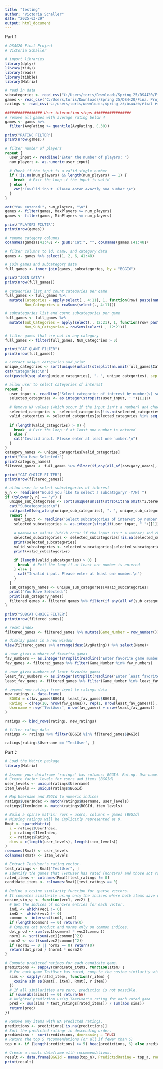 ```yaml
---
title: "testing"
author: "Victoria Schaller"
date: "2025-03-29"
output: html_document
---
```


Part 1

```r
# DS4420 Final Project
# Victoria Schaller

# import libraries
library(dplyr)
library(tidyr)
library(readr)
library(tibble)
library(Matrix) 

# read in data
subcategories <- read_csv("C:/Users/toris/Downloads/Spring 25/DS4420/Final Project/game_data/subcategories.csv", show_col_types = FALSE)
games <- read_csv("C:/Users/toris/Downloads/Spring 25/DS4420/Final Project/game_data/games.csv", show_col_types = FALSE)
ratings <- read_csv("C:/Users/toris/Downloads/Spring 25/DS4420/Final Project/game_data/user_ratings.csv", show_col_types = FALSE)

################# User interaction steps ################# 
# remove all games with average rating below 4
games <- games %>%
  filter(AvgRating >= quantile(AvgRating, 0.30))

print("RATING FILTER")
print(nrow(games))

# filter number of players
repeat {
  user_input <- readline("Enter the number of players: ")
  num_players <- as.numeric(user_input)
  
  # Check if the input is a valid single number
  if (!is.na(num_players) && length(num_players) == 1) {
    break  # Exit the loop if the input is valid
  } else {
    cat("Invalid input. Please enter exactly one number.\n")
  }
}

cat("You entered:", num_players, "\n")
games <- filter(games, MaxPlayers >= num_players)
games <- filter(games, MinPlayers <= num_players)

print("PLAYERS FILTER")
print(nrow(games))

# rename category columns
colnames(games)[41:48] <- gsub("Cat:", "", colnames(games)[41:48])

# filter columns to id, name, and category data
games <- games %>% select(1, 2, 6, 41:48)

# join games and subcategory data
full_games <- inner_join(games, subcategories, by = "BGGId")

print("JOIN DATA")
print(nrow(full_games))

# categories list and count categories per game
full_games <- full_games %>% 
  mutate(Categories = apply(select(., 4:11), 1, function(row) paste(names(.)[4:11][row == 1], collapse = ", ")),
         Num_Categories = rowSums(select(., 4:11)))

# subcategories list and count subcategories per game
full_games <- full_games %>% 
  mutate(Sub_Categories = apply(select(., 12:21), 1, function(row) paste(names(.)[12:21][row == 1], collapse = ", ")),
         Num_Sub_Categories = rowSums(select(., 12:21)))

# filter games that are not in any category
full_games <- filter(full_games, Num_Categories > 0)

print("CAT QUANT FILTER")
print(nrow(full_games))
```

```r
# extract unique categories and print
unique_categories <- sort(unique(unlist(strsplit(na.omit(full_games$Categories), ", "))))
cat("Categories:\n")
cat(paste0(seq_along(unique_categories), ". ", unique_categories), sep = "\n")

# allow user to select categories of interest
repeat {
  user_input <- readline("Select categories of interest by number(s) separated by a space: ")
  selected_categories <- as.integer(strsplit(user_input, " ")[[1]])
  
  # Remove NA values (which occur if the input isn't a number) and check if there's at least one valid number
  selected_categories <- selected_categories[!is.na(selected_categories)]
  valid_categories <- selected_categories[selected_categories %in% seq_along(unique_categories)]
  
  if (length(valid_categories) > 0) {
    break  # Exit the loop if at least one number is entered
  } else {
    cat("Invalid input. Please enter at least one number.\n")
  }
}
category_names <- unique_categories[valid_categories]
print("You Have Selected:")
print(category_names)
filtered_games <- full_games %>% filter(if_any(all_of(category_names), ~ . == 1))

print("CAT CHOICE FILTER")
print(nrow(filtered_games))
```

```r
# allow user to select subcategories of interest
y_n <- readline("Would you like to select a subcategory? (Y/N) ")
if (tolower(y_n) == "y") {
  unique_sub_categories <- sort(unique(unlist(strsplit(na.omit(filtered_games$Sub_Categories), ", "))))
  cat("Subcategories:\n")
  cat(paste0(seq_along(unique_sub_categories), ". ", unique_sub_categories), sep = "\n")
  repeat {
    user_input <- readline("Select subcategories of interest by number(s) separated by a space: ")
    selected_subcategories <- as.integer(strsplit(user_input, " ")[[1]])
    
    # Remove NA values (which occur if the input isn't a number) and check if there's at least one valid number
    selected_subcategories <- selected_subcategories[!is.na(selected_subcategories)]
    print(selected_subcategories)
    valid_subcategories <- selected_subcategories[selected_subcategories %in% seq_along(unique_sub_categories)]
    print(valid_subcategories)
    
    if (length(valid_subcategories) > 0) {
      break  # Exit the loop if at least one number is entered
    } else {
      cat("Invalid input. Please enter at least one number.\n")
    }
  }
  sub_category_names <- unique_sub_categories[valid_subcategories]
  print("You Have Selected:")
  print(sub_category_names)
  filtered_games <- filtered_games %>% filter(if_any(all_of(sub_category_names), ~ . == 1))
}

print("SUBCAT CHOICE FILTER")
print(nrow(filtered_games))

# reset index
filtered_games <- filtered_games %>% mutate(Game_Number = row_number())

# display games in a new window
View(filtered_games %>% arrange(desc(AvgRating)) %>% select(Name))
```

```r
# user gives numbers of favorite games
fav_numbers <- as.integer(strsplit(readline("Enter favorite game numbers separated by a space: "), " ")[[1]])
fav_games <- filtered_games %>% filter(Game_Number %in% fav_numbers)

# user gives numbers of least favorite games
least_fav_numbers <- as.integer(strsplit(readline("Enter least favorite game numbers separated by a space: "), " ")[[1]])
least_fav_games <- filtered_games %>% filter(Game_Number %in% least_fav_numbers)

# append new ratings from input to ratings data
new_ratings <- data.frame(
  BGGId = c(fav_games$BGGId, least_fav_games$BGGId),
  Rating = c(rep(10, nrow(fav_games)), rep(1, nrow(least_fav_games))),
  Username = rep("TestUser", nrow(fav_games) + nrow(least_fav_games))
)

ratings <- bind_rows(ratings, new_ratings)

# filter rating data 
ratings <- ratings %>% filter(BGGId %in% filtered_games$BGGId)
```


``` r
ratings[ratings$Username == "TestUser", ]

```
Part 2
```r
# Load the Matrix package
library(Matrix)

# Assume your dataframe 'ratings' has columns: BGGId, Rating, Username.
# Create factor levels for users and items (BGGId)
user_levels <- unique(ratings$Username)
item_levels <- unique(ratings$BGGId)

# Map Username and BGGId to numeric indices
ratings$UserIndex <- match(ratings$Username, user_levels)
ratings$ItemIndex <- match(ratings$BGGId, item_levels)

# Build a sparse matrix: rows = users, columns = games (BGGId)
# Missing ratings will be implicitly represented as 0.
Rmat <- sparseMatrix(
  i = ratings$UserIndex,
  j = ratings$ItemIndex,
  x = ratings$Rating,
  dims = c(length(user_levels), length(item_levels))
)
rownames(Rmat) <- user_levels
colnames(Rmat) <- item_levels

# Extract TestUser's rating vector.
test_ratings <- Rmat["TestUser", ]
# Identify the games that TestUser has rated (nonzero) and those not rated (0)
rated_items <- colnames(Rmat)[test_ratings != 0]
candidate_items <- colnames(Rmat)[test_ratings == 0]

# Define a cosine similarity function for sparse vectors.
# It computes similarity using only the indices where both items have nonzero ratings.
cosine_sim_sp <- function(vec1, vec2) {
  # Get the indices of nonzero entries for each vector.
  ind1 <- which(vec1 != 0)
  ind2 <- which(vec2 != 0)
  common <- intersect(ind1, ind2)
  if (length(common) == 0) return(0)
  # Compute dot product and norms only on common indices.
  dot_prod <- sum(vec1[common] * vec2[common])
  norm1 <- sqrt(sum(vec1[common]^2))
  norm2 <- sqrt(sum(vec2[common]^2))
  if (norm1 == 0 || norm2 == 0) return(0)
  return(dot_prod / (norm1 * norm2))
}

# Compute predicted ratings for each candidate game.
predictions <- sapply(candidate_items, function(item) {
  # For each game TestUser has rated, compute the cosine similarity with the candidate item.
  sims <- sapply(rated_items, function(r_item) {
    cosine_sim_sp(Rmat[, item], Rmat[, r_item])
  })
  # If all similarities are zero, prediction is not possible.
  if (sum(abs(sims)) == 0) return(NA)
  # Weighted prediction using TestUser's rating for each rated game.
  pred <- sum(sims * test_ratings[rated_items]) / sum(abs(sims))
  return(pred)
})

# Remove any items with NA predicted ratings.
predictions <- predictions[!is.na(predictions)]
# Sort the predicted ratings in descending order.
predictions <- sort(predictions, decreasing = TRUE)
# Return the top 5 recommendations (or all if fewer than 5)
top_n <- if (length(predictions) >= 5) head(predictions, 5) else predictions

# Create a result dataframe with recommendations.
result <- data.frame(BGGId = names(top_n), PredictedRating = top_n, row.names = NULL)
print(result)

```
